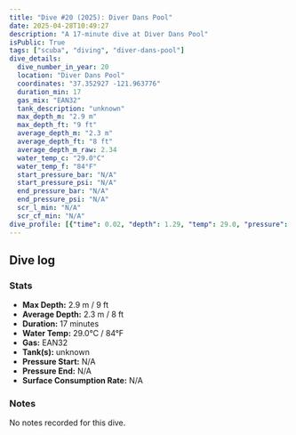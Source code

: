 ```yaml
---
title: "Dive #20 (2025): Diver Dans Pool"
date: 2025-04-28T10:49:27
description: "A 17-minute dive at Diver Dans Pool"
isPublic: True
tags: ["scuba", "diving", "diver-dans-pool"]
dive_details:
  dive_number_in_year: 20
  location: "Diver Dans Pool"
  coordinates: "37.352927 -121.963776"
  duration_min: 17
  gas_mix: "EAN32"
  tank_description: "unknown"
  max_depth_m: "2.9 m"
  max_depth_ft: "9 ft"
  average_depth_m: "2.3 m"
  average_depth_ft: "8 ft"
  average_depth_m_raw: 2.34
  water_temp_c: "29.0°C"
  water_temp_f: "84°F"
  start_pressure_bar: "N/A"
  start_pressure_psi: "N/A"
  end_pressure_bar: "N/A"
  end_pressure_psi: "N/A"
  scr_l_min: "N/A"
  scr_cf_min: "N/A"
dive_profile: [{"time": 0.02, "depth": 1.29, "temp": 29.0, "pressure": null}, {"time": 0.03, "depth": 1.46, "temp": 29.0, "pressure": null}, {"time": 0.13, "depth": 1.56, "temp": 29.0, "pressure": null}, {"time": 0.17, "depth": 1.67, "temp": 29.0, "pressure": null}, {"time": 0.2, "depth": 1.91, "temp": 29.0, "pressure": null}, {"time": 0.22, "depth": 2.16, "temp": 29.0, "pressure": null}, {"time": 0.28, "depth": 2.05, "temp": 29.0, "pressure": null}, {"time": 0.33, "depth": 1.95, "temp": 29.0, "pressure": null}, {"time": 0.35, "depth": 1.85, "temp": 29.0, "pressure": null}, {"time": 0.45, "depth": 1.72, "temp": 29.0, "pressure": null}, {"time": 0.47, "depth": 1.51, "temp": 29.0, "pressure": null}, {"time": 0.6, "depth": 1.62, "temp": 29.0, "pressure": null}, {"time": 0.7, "depth": 1.76, "temp": 29.0, "pressure": null}, {"time": 0.85, "depth": 1.64, "temp": 29.0, "pressure": null}, {"time": 0.95, "depth": 1.74, "temp": 29.0, "pressure": null}, {"time": 1.13, "depth": 1.86, "temp": 29.0, "pressure": null}, {"time": 1.25, "depth": 1.99, "temp": 29.0, "pressure": null}, {"time": 1.28, "depth": 2.18, "temp": 29.0, "pressure": null}, {"time": 1.32, "depth": 2.3, "temp": 29.0, "pressure": null}, {"time": 1.35, "depth": 2.5, "temp": 29.0, "pressure": null}, {"time": 1.37, "depth": 2.62, "temp": 29.0, "pressure": null}, {"time": 1.42, "depth": 2.44, "temp": 29.0, "pressure": null}, {"time": 1.45, "depth": 2.54, "temp": 29.0, "pressure": null}, {"time": 1.58, "depth": 2.65, "temp": 29.0, "pressure": null}, {"time": 1.62, "depth": 2.54, "temp": 29.0, "pressure": null}, {"time": 1.75, "depth": 2.42, "temp": 29.0, "pressure": null}, {"time": 1.98, "depth": 2.3, "temp": 29.0, "pressure": null}, {"time": 2.12, "depth": 2.19, "temp": 29.0, "pressure": null}, {"time": 2.2, "depth": 2.07, "temp": 29.0, "pressure": null}, {"time": 2.25, "depth": 2.25, "temp": 29.0, "pressure": null}, {"time": 2.28, "depth": 2.39, "temp": 29.0, "pressure": null}, {"time": 2.38, "depth": 2.5, "temp": 29.0, "pressure": null}, {"time": 2.47, "depth": 2.39, "temp": 29.0, "pressure": null}, {"time": 2.85, "depth": 2.54, "temp": 29.0, "pressure": null}, {"time": 2.9, "depth": 2.44, "temp": 29.0, "pressure": null}, {"time": 2.98, "depth": 2.55, "temp": 29.0, "pressure": null}, {"time": 3.03, "depth": 2.4, "temp": 29.0, "pressure": null}, {"time": 3.12, "depth": 2.6, "temp": 29.0, "pressure": null}, {"time": 3.13, "depth": 2.73, "temp": 29.0, "pressure": null}, {"time": 3.17, "depth": 2.6, "temp": 29.0, "pressure": null}, {"time": 3.22, "depth": 2.42, "temp": 29.0, "pressure": null}, {"time": 3.23, "depth": 2.53, "temp": 29.0, "pressure": null}, {"time": 3.32, "depth": 2.42, "temp": 29.0, "pressure": null}, {"time": 3.38, "depth": 2.58, "temp": 29.0, "pressure": null}, {"time": 3.45, "depth": 2.43, "temp": 29.0, "pressure": null}, {"time": 3.5, "depth": 2.54, "temp": 29.0, "pressure": null}, {"time": 3.62, "depth": 2.66, "temp": 29.0, "pressure": null}, {"time": 3.67, "depth": 2.54, "temp": 29.0, "pressure": null}, {"time": 3.83, "depth": 2.71, "temp": 29.0, "pressure": null}, {"time": 3.87, "depth": 2.81, "temp": 29.0, "pressure": null}, {"time": 3.9, "depth": 2.67, "temp": 29.0, "pressure": null}, {"time": 4.02, "depth": 2.49, "temp": 29.0, "pressure": null}, {"time": 4.07, "depth": 2.6, "temp": 29.0, "pressure": null}, {"time": 4.15, "depth": 2.42, "temp": 29.0, "pressure": null}, {"time": 4.22, "depth": 2.56, "temp": 29.0, "pressure": null}, {"time": 4.38, "depth": 2.68, "temp": 29.0, "pressure": null}, {"time": 4.47, "depth": 2.79, "temp": 29.0, "pressure": null}, {"time": 4.52, "depth": 2.6, "temp": 29.0, "pressure": null}, {"time": 4.67, "depth": 2.45, "temp": 29.0, "pressure": null}, {"time": 4.68, "depth": 2.56, "temp": 29.0, "pressure": null}, {"time": 4.72, "depth": 2.67, "temp": 29.0, "pressure": null}, {"time": 4.82, "depth": 2.79, "temp": 29.0, "pressure": null}, {"time": 4.98, "depth": 2.6, "temp": 29.0, "pressure": null}, {"time": 5.05, "depth": 2.74, "temp": 29.0, "pressure": null}, {"time": 5.1, "depth": 2.63, "temp": 29.0, "pressure": null}, {"time": 5.17, "depth": 2.73, "temp": 29.0, "pressure": null}, {"time": 5.35, "depth": 2.53, "temp": 29.0, "pressure": null}, {"time": 5.5, "depth": 2.68, "temp": 29.0, "pressure": null}, {"time": 5.57, "depth": 2.49, "temp": 29.0, "pressure": null}, {"time": 5.58, "depth": 2.63, "temp": 29.0, "pressure": null}, {"time": 5.62, "depth": 2.75, "temp": 29.0, "pressure": null}, {"time": 5.73, "depth": 2.86, "temp": 29.0, "pressure": null}, {"time": 5.78, "depth": 2.7, "temp": 29.0, "pressure": null}, {"time": 5.82, "depth": 2.6, "temp": 29.0, "pressure": null}, {"time": 5.88, "depth": 2.4, "temp": 29.0, "pressure": null}, {"time": 5.93, "depth": 2.51, "temp": 29.0, "pressure": null}, {"time": 5.97, "depth": 2.65, "temp": 29.0, "pressure": null}, {"time": 6.07, "depth": 2.81, "temp": 29.0, "pressure": null}, {"time": 6.1, "depth": 2.6, "temp": 29.0, "pressure": null}, {"time": 6.13, "depth": 2.72, "temp": 29.0, "pressure": null}, {"time": 6.18, "depth": 2.62, "temp": 29.0, "pressure": null}, {"time": 6.23, "depth": 2.72, "temp": 29.0, "pressure": null}, {"time": 6.25, "depth": 2.83, "temp": 29.0, "pressure": null}, {"time": 6.28, "depth": 2.7, "temp": 29.0, "pressure": null}, {"time": 6.35, "depth": 2.82, "temp": 29.0, "pressure": null}, {"time": 6.38, "depth": 2.7, "temp": 29.0, "pressure": null}, {"time": 6.57, "depth": 2.52, "temp": 29.0, "pressure": null}, {"time": 6.62, "depth": 2.65, "temp": 29.0, "pressure": null}, {"time": 6.67, "depth": 2.51, "temp": 29.0, "pressure": null}, {"time": 6.72, "depth": 2.62, "temp": 29.0, "pressure": null}, {"time": 6.82, "depth": 2.73, "temp": 29.0, "pressure": null}, {"time": 6.9, "depth": 2.63, "temp": 29.0, "pressure": null}, {"time": 7.03, "depth": 2.74, "temp": 29.0, "pressure": null}, {"time": 7.1, "depth": 2.61, "temp": 29.0, "pressure": null}, {"time": 7.22, "depth": 2.78, "temp": 29.0, "pressure": null}, {"time": 7.23, "depth": 2.65, "temp": 29.0, "pressure": null}, {"time": 7.33, "depth": 2.47, "temp": 29.0, "pressure": null}, {"time": 7.35, "depth": 2.67, "temp": 29.0, "pressure": null}, {"time": 7.42, "depth": 2.56, "temp": 29.0, "pressure": null}, {"time": 7.53, "depth": 2.66, "temp": 29.0, "pressure": null}, {"time": 7.65, "depth": 2.8, "temp": 29.0, "pressure": null}, {"time": 7.68, "depth": 2.69, "temp": 29.0, "pressure": null}, {"time": 7.72, "depth": 2.58, "temp": 29.0, "pressure": null}, {"time": 7.75, "depth": 2.77, "temp": 29.0, "pressure": null}, {"time": 7.88, "depth": 2.67, "temp": 29.0, "pressure": null}, {"time": 7.9, "depth": 2.55, "temp": 29.0, "pressure": null}, {"time": 7.93, "depth": 2.69, "temp": 29.0, "pressure": null}, {"time": 7.97, "depth": 2.81, "temp": 29.0, "pressure": null}, {"time": 8.0, "depth": 2.54, "temp": 29.0, "pressure": null}, {"time": 8.13, "depth": 2.68, "temp": 29.0, "pressure": null}, {"time": 8.3, "depth": 2.56, "temp": 29.0, "pressure": null}, {"time": 8.32, "depth": 2.44, "temp": 29.0, "pressure": null}, {"time": 8.37, "depth": 2.62, "temp": 29.0, "pressure": null}, {"time": 8.47, "depth": 2.72, "temp": 29.0, "pressure": null}, {"time": 8.53, "depth": 2.49, "temp": 29.0, "pressure": null}, {"time": 8.55, "depth": 2.59, "temp": 29.0, "pressure": null}, {"time": 8.67, "depth": 2.42, "temp": 29.0, "pressure": null}, {"time": 8.77, "depth": 2.26, "temp": 29.0, "pressure": null}, {"time": 8.78, "depth": 2.16, "temp": 29.0, "pressure": null}, {"time": 8.82, "depth": 2.26, "temp": 29.0, "pressure": null}, {"time": 8.85, "depth": 2.36, "temp": 29.0, "pressure": null}, {"time": 8.9, "depth": 2.48, "temp": 29.0, "pressure": null}, {"time": 8.92, "depth": 2.62, "temp": 29.0, "pressure": null}, {"time": 8.95, "depth": 2.47, "temp": 29.0, "pressure": null}, {"time": 9.0, "depth": 2.62, "temp": 29.0, "pressure": null}, {"time": 9.02, "depth": 2.46, "temp": 29.0, "pressure": null}, {"time": 9.05, "depth": 2.25, "temp": 29.0, "pressure": null}, {"time": 9.08, "depth": 2.44, "temp": 29.0, "pressure": null}, {"time": 9.2, "depth": 2.29, "temp": 29.0, "pressure": null}, {"time": 9.27, "depth": 2.58, "temp": 29.0, "pressure": null}, {"time": 9.28, "depth": 2.71, "temp": 29.0, "pressure": null}, {"time": 9.4, "depth": 2.6, "temp": 29.0, "pressure": null}, {"time": 9.42, "depth": 2.49, "temp": 29.0, "pressure": null}, {"time": 9.5, "depth": 2.31, "temp": 29.0, "pressure": null}, {"time": 9.68, "depth": 2.42, "temp": 29.0, "pressure": null}, {"time": 9.72, "depth": 2.59, "temp": 29.0, "pressure": null}, {"time": 9.88, "depth": 2.4, "temp": 29.0, "pressure": null}, {"time": 9.92, "depth": 2.52, "temp": 29.0, "pressure": null}, {"time": 9.93, "depth": 2.66, "temp": 29.0, "pressure": null}, {"time": 10.07, "depth": 2.79, "temp": 29.0, "pressure": null}, {"time": 10.12, "depth": 2.65, "temp": 29.0, "pressure": null}, {"time": 10.13, "depth": 2.82, "temp": 29.0, "pressure": null}, {"time": 10.2, "depth": 2.67, "temp": 29.0, "pressure": null}, {"time": 10.27, "depth": 2.79, "temp": 29.0, "pressure": null}, {"time": 10.33, "depth": 2.69, "temp": 29.0, "pressure": null}, {"time": 10.43, "depth": 2.58, "temp": 29.0, "pressure": null}, {"time": 10.58, "depth": 2.7, "temp": 29.0, "pressure": null}, {"time": 10.6, "depth": 2.82, "temp": 29.0, "pressure": null}, {"time": 10.65, "depth": 2.7, "temp": 29.0, "pressure": null}, {"time": 10.93, "depth": 2.58, "temp": 29.0, "pressure": null}, {"time": 11.05, "depth": 2.74, "temp": 29.0, "pressure": null}, {"time": 11.2, "depth": 2.54, "temp": 29.0, "pressure": null}, {"time": 11.27, "depth": 2.64, "temp": 29.0, "pressure": null}, {"time": 11.4, "depth": 2.52, "temp": 29.0, "pressure": null}, {"time": 11.43, "depth": 2.69, "temp": 29.0, "pressure": null}, {"time": 11.58, "depth": 2.79, "temp": 29.0, "pressure": null}, {"time": 11.65, "depth": 2.64, "temp": 29.0, "pressure": null}, {"time": 11.87, "depth": 2.77, "temp": 29.0, "pressure": null}, {"time": 11.88, "depth": 2.89, "temp": 29.0, "pressure": null}, {"time": 11.92, "depth": 2.78, "temp": 29.0, "pressure": null}, {"time": 11.97, "depth": 2.65, "temp": 29.0, "pressure": null}, {"time": 12.0, "depth": 2.76, "temp": 29.0, "pressure": null}, {"time": 12.13, "depth": 2.53, "temp": 29.0, "pressure": null}, {"time": 12.18, "depth": 2.63, "temp": 29.0, "pressure": null}, {"time": 12.28, "depth": 2.76, "temp": 29.0, "pressure": null}, {"time": 12.5, "depth": 2.65, "temp": 29.0, "pressure": null}, {"time": 12.67, "depth": 2.5, "temp": 29.0, "pressure": null}, {"time": 12.7, "depth": 2.39, "temp": 29.0, "pressure": null}, {"time": 12.75, "depth": 2.59, "temp": 29.0, "pressure": null}, {"time": 12.8, "depth": 2.49, "temp": 29.0, "pressure": null}, {"time": 12.87, "depth": 2.59, "temp": 29.0, "pressure": null}, {"time": 12.97, "depth": 2.73, "temp": 29.0, "pressure": null}, {"time": 13.08, "depth": 2.63, "temp": 29.0, "pressure": null}, {"time": 13.12, "depth": 2.53, "temp": 29.0, "pressure": null}, {"time": 13.25, "depth": 2.65, "temp": 29.0, "pressure": null}, {"time": 13.27, "depth": 2.77, "temp": 29.0, "pressure": null}, {"time": 13.32, "depth": 2.62, "temp": 29.0, "pressure": null}, {"time": 13.35, "depth": 2.81, "temp": 29.0, "pressure": null}, {"time": 13.42, "depth": 2.68, "temp": 29.0, "pressure": null}, {"time": 13.43, "depth": 2.55, "temp": 29.0, "pressure": null}, {"time": 13.47, "depth": 2.65, "temp": 29.0, "pressure": null}, {"time": 13.68, "depth": 2.79, "temp": 29.0, "pressure": null}, {"time": 13.82, "depth": 2.65, "temp": 29.0, "pressure": null}, {"time": 13.97, "depth": 2.76, "temp": 29.0, "pressure": null}, {"time": 14.13, "depth": 2.62, "temp": 29.0, "pressure": null}, {"time": 14.17, "depth": 2.77, "temp": 29.0, "pressure": null}, {"time": 14.2, "depth": 2.67, "temp": 29.0, "pressure": null}, {"time": 14.3, "depth": 2.79, "temp": 29.0, "pressure": null}, {"time": 14.45, "depth": 2.67, "temp": 29.0, "pressure": null}, {"time": 14.48, "depth": 2.79, "temp": 29.0, "pressure": null}, {"time": 14.55, "depth": 2.62, "temp": 29.0, "pressure": null}, {"time": 14.7, "depth": 2.75, "temp": 29.0, "pressure": null}, {"time": 14.87, "depth": 2.6, "temp": 29.0, "pressure": null}, {"time": 14.97, "depth": 2.71, "temp": 29.0, "pressure": null}, {"time": 15.28, "depth": 2.61, "temp": 29.0, "pressure": null}, {"time": 15.32, "depth": 2.77, "temp": 29.0, "pressure": null}, {"time": 15.37, "depth": 2.65, "temp": 29.0, "pressure": null}, {"time": 15.43, "depth": 2.76, "temp": 29.0, "pressure": null}, {"time": 15.5, "depth": 2.63, "temp": 29.0, "pressure": null}, {"time": 15.52, "depth": 2.49, "temp": 29.0, "pressure": null}, {"time": 15.57, "depth": 2.62, "temp": 29.0, "pressure": null}, {"time": 15.67, "depth": 2.76, "temp": 29.0, "pressure": null}, {"time": 15.82, "depth": 2.65, "temp": 29.0, "pressure": null}, {"time": 15.92, "depth": 2.36, "temp": 29.0, "pressure": null}, {"time": 16.07, "depth": 2.25, "temp": 29.0, "pressure": null}, {"time": 16.1, "depth": 2.11, "temp": 29.0, "pressure": null}, {"time": 16.17, "depth": 1.96, "temp": 29.0, "pressure": null}, {"time": 16.2, "depth": 1.84, "temp": 29.0, "pressure": null}, {"time": 16.32, "depth": 1.61, "temp": 29.0, "pressure": null}, {"time": 16.33, "depth": 1.46, "temp": 29.0, "pressure": null}, {"time": 16.42, "depth": 1.34, "temp": 29.0, "pressure": null}, {"time": 16.45, "depth": 1.22, "temp": 29.0, "pressure": null}, {"time": 16.55, "depth": 1.09, "temp": 29.0, "pressure": null}, {"time": 16.85, "depth": 1.19, "temp": 29.0, "pressure": null}, {"time": 16.92, "depth": 1.06, "temp": 29.0, "pressure": null}, {"time": 16.93, "depth": 0.91, "temp": 29.0, "pressure": null}, {"time": 16.95, "depth": 0.77, "temp": 29.0, "pressure": null}, {"time": 0.02, "depth": 0.0, "temp": 29.0, "pressure": null}]
---
```



## Dive log

<DiveChart frontmatter={frontmatter} />

### Stats
- **Max Depth:** 2.9 m / 9 ft
- **Average Depth:** 2.3 m / 8 ft
- **Duration:** 17 minutes
- **Water Temp:** 29.0°C / 84°F
- **Gas:** EAN32
- **Tank(s):** unknown
- **Pressure Start:** N/A
- **Pressure End:** N/A
- **Surface Consumption Rate:** N/A

### Notes
No notes recorded for this dive.
